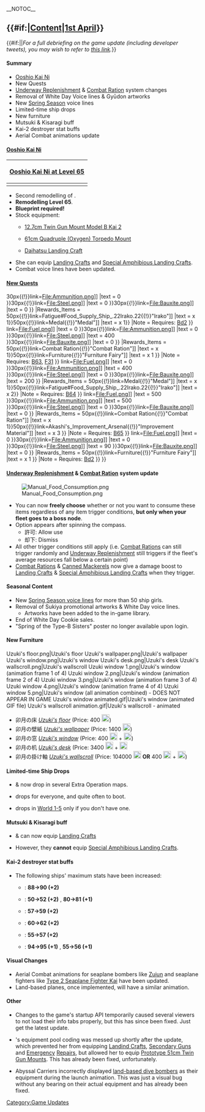 __NOTOC__
== {{#if:{{{thread|}}}|[[Partials/Updates/2016 April 1st/Content|Content]]|[[Thread:414346|1st April]]}} ==
{{#if:{{{thread|}}}||''For a full debriefing on the game update (including developer tweets), you may wish to refer to [[Partials/Updates/2016_April_1st|this link]].''}}

====Summary====
* [[Ooshio Kai Ni]]
* New Quests
* [[Underway Replenishment]] & [[Combat Ration]] system changes
* Removal of White Day Voice lines & Gyūdon artworks
* New [[Seasonal/Spring_2016|Spring Season]] voice lines
* Limited-time ship drops
* New furniture
* Mutsuki & Kisaragi buff
* Kai-2 destroyer stat buffs
* Aerial Combat animations update


====[[Ooshio Kai Ni]]====
{| class="wikitable"
|-
! colspan="2"|[[Ooshio#Second_Upgrade|Ooshio Kai Ni at Level 65]]
|-
| {{ShipGraphicKai|Ooshio/Kai Ni|size=300px}}
| {{ShipGraphicKai|Ooshio/Kai Ni|size=300px|damaged=true}}
|}
* Second remodelling of {{ShipLink|Ooshio|link=Ooshio}}.
* '''Remodelling Level 65'''.
* '''Blueprint required!'''
* Stock equipment:
** {{RedGunLight}} [[12.7cm Twin Gun Mount Model B Kai 2]]
** {{TorpedoWeapon}} [[61cm Quadruple (Oxygen) Torpedo Mount]]
** {{LandingCraft}} [[Daihatsu Landing Craft]]
* She can equip [[:Category:Landing Craft|Landing Crafts]] and [[:Category:Special Amphibious Landing Craft|Special Amphibious Landing Crafts]].
* Combat voice lines have been updated.


====[[Quests|New Quests]]====
{{QuestList|
{{Quest
|ID = B63
|Title_JP = 製油所地帯を防衛せよ！
|Title_EN = Defend the Oil Refinery Zone!
|Requirements = Sortie a torpedo squadron (1 CL 5 DD) to [[1-3|World 1-3]] and obtain '''three''' S-Ranks at the boss
|Rewards_RSC = {{ItemStack
|item = [[File:Fuel.png{{!}}30px{{!}}link=File:Fuel.png]]
|text = 400
}}{{ItemStack
|item = [[File:Ammunition.png{{!}}30px{{!}}link=File:Ammunition.png]]
|text = 0
}}{{ItemStack
|item = [[File:Steel.png{{!}}30px{{!}}link=File:Steel.png]]
|text = 0
}}{{ItemStack
|item = [[File:Bauxite.png{{!}}30px{{!}}link=File:Bauxite.png]]
|text = 0
}}
|Rewards_Items = {{ItemStack
|item = [[File:Food supply ship irako.png{{!}}50px{{!}}link=Fatigue#Food_Supply_Ship_.22Irako.22{{!}}"Irako"]]
|text = x 1}}{{ItemStack
|item = [[File:Medal_Reward.png{{!}}50px{{!}}link=Medal{{!}}"Medal"]]
|text = x 1}}
|Note = Requires: [[Quests#Bd2|Bd2]]
}}
{{Quest
|ID = B64
|Title_JP = 南西諸島防衛線を強化せよ！
|Title_EN = Reinforce the Nansei Islands Defence Line!
|Requirements = Sortie to [[1-4|World 1-4]] and obtain '''five''' S-Ranks at the boss
|Rewards_RSC = {{ItemStack
|item = [[File:Fuel.png{{!}}30px{{!}}link=File:Fuel.png]]
|text = 0
}}{{ItemStack
|item = [[File:Ammunition.png{{!}}30px{{!}}link=File:Ammunition.png]]
|text = 0
}}{{ItemStack
|item = [[File:Steel.png{{!}}30px{{!}}link=File:Steel.png]]
|text = 400
}}{{ItemStack
|item = [[File:Bauxite.png{{!}}30px{{!}}link=File:Bauxite.png]]
|text = 0
}} 
|Rewards_Items = {{ItemStack
|item = [[File:Combat_Provisions.png{{!}}50px{{!}}link=Combat Ration{{!}}"Combat Ration"]]
|text = x 1}}{{ItemStack
|item = [[File:Furniture_fairy.png{{!}}50px{{!}}link=Furniture{{!}}"Furniture Fairy"]] 
|text = x 1
}}
|Note = Requires: [[Quests#B63|B63]], [[#F31|F31]]
}}
{{Quest
|ID = B65
|Title_JP = オリョール海の制海権を確保せよ！
|Title_EN = Secure Control of the Orel Sea!
|Requirements = Sortie a fleet with {{ShipLink|Ooshio|link=Ooshio}} (model doesn't matter) as flagship to [[2-3|World 2-3]] and obtain '''six''' S-Ranks at the boss
|Rewards_RSC = {{ItemStack
|item = [[File:Fuel.png{{!}}30px{{!}}link=File:Fuel.png]]
|text = 0
}}{{ItemStack
|item = [[File:Ammunition.png{{!}}30px{{!}}link=File:Ammunition.png]]
|text = 400
}}{{ItemStack
|item = [[File:Steel.png{{!}}30px{{!}}link=File:Steel.png]]
|text = 0
}}{{ItemStack
|item = [[File:Bauxite.png{{!}}30px{{!}}link=File:Bauxite.png]]
|text = 200
}} 
|Rewards_Items = {{ItemStack
|item = [[File:Medal_Reward.png{{!}}50px{{!}}link=Medal{{!}}"Medal"]]
|text = x 1}}{{ItemStack
|item = [[File:Food supply ship irako.png{{!}}50px{{!}}link=Fatigue#Food_Supply_Ship_.22Irako.22{{!}}"Irako"]]
|text = x 2}}
|Note = Requires: [[Quests#B64|B64]]
}}
{{Quest
|ID = B66
|Title_JP = 旗艦「大潮」出撃せよ！
|Title_EN = Sortie the flagship "Ooshio"!
|Requirements = Sortie a fleet with {{ShipLink|Ooshio/Kai Ni|link=Ooshio Kai Ni}} as flagship to [[3-5|World 3-5]] and obtain an S-Rank at the boss
|Rewards_RSC = {{ItemStack
|item = [[File:Fuel.png{{!}}30px{{!}}link=File:Fuel.png]]
|text = 500
}}{{ItemStack
|item = [[File:Ammunition.png{{!}}30px{{!}}link=File:Ammunition.png]]
|text = 500
}}{{ItemStack
|item = [[File:Steel.png{{!}}30px{{!}}link=File:Steel.png]]
|text = 0
}}{{ItemStack
|item = [[File:Bauxite.png{{!}}30px{{!}}link=File:Bauxite.png]]
|text = 0
}}
|Rewards_Items = {{ItemStack
|item = [[File:Combat_Provisions.png{{!}}50px{{!}}link=Combat Ration{{!}}"Combat Ration"]]
|text = x 1}}{{ItemStack
|item = [[File:Improvement Materials.png{{!}}50px{{!}}link=Akashi's_Improvement_Arsenal{{!}}"Improvement Material"]] 
|text = x 3
}}
|Note = Requires: [[Quests#B65|B65]]
}}
{{Quest
|ID = F31
|Title_JP = 新家具の準備
|Title_EN = Preparations for New Furniture
|Requirements = Scrap 9 pieces of equipment
|Rewards_RSC = {{ItemStack
|item = [[File:Fuel.png{{!}}30px{{!}}link=File:Fuel.png]]
|text = 0
}}{{ItemStack
|item = [[File:Ammunition.png{{!}}30px{{!}}link=File:Ammunition.png]]
|text = 0
}}{{ItemStack
|item = [[File:Steel.png{{!}}30px{{!}}link=File:Steel.png]]
|text = 90
}}{{ItemStack
|item = [[File:Bauxite.png{{!}}30px{{!}}link=File:Bauxite.png]]
|text = 0
}} 
|Rewards_Items = {{ItemStack
|item = [[File:Furniture_fairy.png{{!}}50px{{!}}link=Furniture{{!}}"Furniture Fairy"]] 
|text = x 1
}}
|Note = Requires: [[Quests#Bd2|Bd2]]
}}
}}


====[[Underway Replenishment]] & [[Combat Ration]] system update====
[[File:Manual Food Consumption.png|thumb|right]]
* You can now '''freely choose''' whether or not you want to consume these items regardless of any item trigger conditions, '''but only when your fleet goes to a boss node'''.
* Option appears after spinning the compass.
** 許可: Allow use
** 却下: Dismiss
* All other trigger conditions still apply (i.e. [[Combat Ration]]s can still trigger randomly and [[Underway Replenishment]] still triggers if the fleet's average resources fall below a certain point)
* [[Combat Ration|Combat Rations]] & [[Canned Mackerel|Canned Mackerels]] now give a damage boost to [[:Category:Landing Craft|Landing Crafts]] & [[:Category:Special Amphibious Landing Craft|Special Amphibious Landing Crafts]] when they trigger.


====Seasonal Content====
* New [[Seasonal/Spring 2016|Spring Season voice lines]] for more than 50 ship girls.
* Removal of Sukiya promotional artworks & White Day voice lines.
** Artworks have been added to the in-game library.
* End of White Day Cookie sales.
* "Spring of the Type-B Sisters" poster no longer available upon login.


====New Furniture====
<gallery type="slideshow" widths="300" hideaddbutton="true">
Uzuki's floor.png|Uzuki's floor
Uzuki's wallpaper.png|Uzuki's wallpaper
Uzuki's window.png|Uzuki's window
Uzuki's desk.png|Uzuki's desk
Uzuki's wallscroll.png|Uzuki's wallscroll
Uzuki window 1.png|Uzuki's window (animation frame 1 of 4)
Uzuki window 2.png|Uzuki's window (animation frame 2 of 4)
Uzuki window 3.png|Uzuki's window (animation frame 3 of 4)
Uzuki window 4.png|Uzuki's window (animation frame 4 of 4)
Uzuki window 5.png|Uzuki's window (all animation combined) - DOES NOT APPEAR IN GAME
Uzuki's window animated.gif|Uzuki's window (animated GIF file)
Uzuki's wallscroll animation.gif|Uzuki's wallscroll - animated
</gallery>
<!--Pyon-emoticon.png|Uzuki
Catdive-emoticon.png|404 Files not uploaded yet
Kappa.png|Deal with it-->
* 卯月の床 ''[[Furniture/Floor#Uzuki's_floor|Uzuki's floor]]'' (Price: 400 [[File:Furniture coin.png|20px]])
* 卯月の壁紙 ''[[Furniture/Wall#Uzuki's_wallpaper|Uzuki's wallpaper]]'' (Price: 1400 [[File:Furniture coin.png|20px]])
* 卯月の窓 ''[[Furniture/Window#Uzuki's_window|Uzuki's window]]'' (Price: 400 [[File:Furniture coin.png|20px]] + [[File:Furniture fairy.png|20px]])
* 卯月の机 ''[[Furniture/Desk#Uzuki's_desk|Uzuki's desk]]'' (Price: 3400 [[File:Furniture coin.png|20px]] + [[File:Furniture fairy.png|20px]] 
* 卯月の掛け軸 ''[[Furniture/Object#Uzuki's_wallscroll|Uzuki's wallscroll]]'' (Price: 104000 [[File:Furniture coin.png|20px]] '''OR''' 400 [[File:Furniture coin.png|20px]] + [[File:Furniture fairy.png|20px]])


====Limited-time Ship Drops====
* {{ShipLink|Uzuki}} & {{ShipLink|Akashi}} now drop in several Extra Operation maps.
* {{ShipLink|Uzuki}} drops for everyone, and quite often to boot.
* {{ShipLink|Akashi}} drops in [[1-5|World 1-5]] only if you don't have one.


====Mutsuki & Kisaragi buff====
* {{ShipLink|Mutsuki/Kai Ni|link=Mutsuki Kai Ni}} & {{ShipLink|Kisaragi/Kai Ni|link=Kisaragi Kai Ni}} can now equip [[:Category:Landing Craft|Landing Crafts]]
* However, they '''cannot''' equip [[:Category:Special Amphibious Landing Craft|Special Amphibious Landing Crafts]].


====Kai-2 destroyer stat buffs====
* The following ships' maximum stats have been increased:
** {{ShipLink|Hatsuharu/Kai Ni|link=Hatsuharu Kai Ni}}: {{Torpedo}}'''88→90 (+2)'''
** {{ShipLink|Hatsushimo/Kai Ni|link=Hatsushimo Kai Ni}}: {{Firepower}}'''50→52 (+2)''' , {{AA}}'''80→81 (+1)'''
** {{ShipLink|Shigure/Kai Ni|link=Shigure Kai Ni}}: {{Firepower}}'''57→59 (+2)'''
** {{ShipLink|Akatsuki/Kai Ni|link=Akatsuki Kai Ni}}: {{Firepower}}'''60→62 (+2)'''
** {{ShipLink|Murakumo/Kai Ni|link=Murakumo Kai Ni}}: {{Firepower}}'''55→57 (+2)'''
** {{ShipLink|Ushio/Kai Ni|link=Ushio Kai Ni}}: {{Evasion}}'''94→95 (+1)''' , {{Armor}}'''55→56 (+1)'''


====Visual Changes====
* Aerial Combat animations for seaplane bombers like [[Zuiun]] and seaplane fighters like [[Type 2 Seaplane Fighter Kai]] have been updated.
* Land-based planes, once implemented, will have a similar animation.


====Other====
* Changes to the game's startup API temporarily caused several viewers to not load their info tabs properly, but this has since been fixed. Just get the latest update.
* {{ShipLink|Akitsushima}}'s equipment pool coding was messed up shortly after the update, which prevented her from equipping [[:Category:Landing Craft|Landind Crafts]], [[List of Secondary Guns by stats|Secondary Guns]] and [[Emergency Repair Personnel|Emergency]] [[Emergency Repair Goddess| Repairs]], but allowed her to equip [[Prototype 51cm Twin Gun Mount|Prototype 51cm Twin Gun Mounts]]. This has already been fixed, unfortunately.
* Abyssal Carriers incorrectly displayed [[Abyssal Liberation Land-based Dive Bomber|land-based dive bombers]] as their equipment during the launch animation. This was just a visual bug without any bearing on their actual equipment and has already been fixed.<noinclude>
[[Category:Game Updates]]</noinclude>